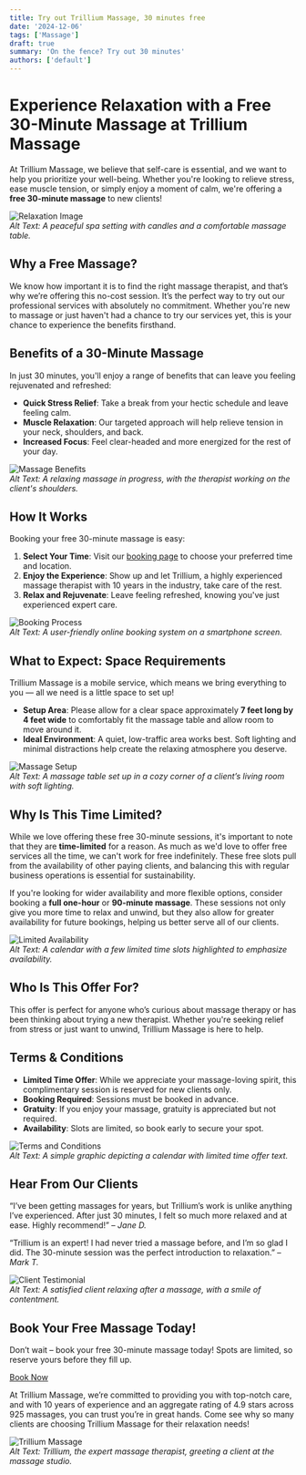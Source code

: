 ```yaml
---
title: Try out Trillium Massage, 30 minutes free
date: '2024-12-06'
tags: ['Massage']
draft: true
summary: 'On the fence? Try out 30 minutes'
authors: ['default']
---
```


# Experience Relaxation with a Free 30-Minute Massage at Trillium Massage

At Trillium Massage, we believe that self-care is essential, and we want to help you prioritize your well-being. Whether you're looking to relieve stress, ease muscle tension, or simply enjoy a moment of calm, we're offering a **free 30-minute massage** to new clients!

![Relaxation Image](#)  
_Alt Text: A peaceful spa setting with candles and a comfortable massage table._

## Why a Free Massage?

We know how important it is to find the right massage therapist, and that’s why we’re offering this no-cost session. It’s the perfect way to try out our professional services with absolutely no commitment. Whether you're new to massage or just haven't had a chance to try our services yet, this is your chance to experience the benefits firsthand.

## Benefits of a 30-Minute Massage

In just 30 minutes, you'll enjoy a range of benefits that can leave you feeling rejuvenated and refreshed:

- **Quick Stress Relief**: Take a break from your hectic schedule and leave feeling calm.
- **Muscle Relaxation**: Our targeted approach will help relieve tension in your neck, shoulders, and back.
- **Increased Focus**: Feel clear-headed and more energized for the rest of your day.

![Massage Benefits](#)  
_Alt Text: A relaxing massage in progress, with the therapist working on the client's shoulders._

## How It Works

Booking your free 30-minute massage is easy:

1. **Select Your Time**: Visit our [booking page](#) to choose your preferred time and location.
2. **Enjoy the Experience**: Show up and let Trillium, a highly experienced massage therapist with 10 years in the industry, take care of the rest.
3. **Relax and Rejuvenate**: Leave feeling refreshed, knowing you've just experienced expert care.

![Booking Process](#)  
_Alt Text: A user-friendly online booking system on a smartphone screen._

## What to Expect: Space Requirements

Trillium Massage is a mobile service, which means we bring everything to you — all we need is a little space to set up!

- **Setup Area**: Please allow for a clear space approximately **7 feet long by 4 feet wide** to comfortably fit the massage table and allow room to move around it.
- **Ideal Environment**: A quiet, low-traffic area works best. Soft lighting and minimal distractions help create the relaxing atmosphere you deserve.

![Massage Setup](#)  
_Alt Text: A massage table set up in a cozy corner of a client’s living room with soft lighting._

## Why Is This Time Limited?

While we love offering these free 30-minute sessions, it's important to note that they are **time-limited** for a reason. As much as we'd love to offer free services all the time, we can't work for free indefinitely. These free slots pull from the availability of other paying clients, and balancing this with regular business operations is essential for sustainability.

If you're looking for wider availability and more flexible options, consider booking a **full one-hour** or **90-minute massage**. These sessions not only give you more time to relax and unwind, but they also allow for greater availability for future bookings, helping us better serve all of our clients.

![Limited Availability](#)  
_Alt Text: A calendar with a few limited time slots highlighted to emphasize availability._

## Who Is This Offer For?

This offer is perfect for anyone who’s curious about massage therapy or has been thinking about trying a new therapist. Whether you're seeking relief from stress or just want to unwind, Trillium Massage is here to help.

## Terms & Conditions

- **Limited Time Offer**: While we appreciate your massage-loving spirit, this complimentary session is reserved for new clients only.
- **Booking Required**: Sessions must be booked in advance.
- **Gratuity**: If you enjoy your massage, gratuity is appreciated but not required.
- **Availability**: Slots are limited, so book early to secure your spot.

![Terms and Conditions](#)  
_Alt Text: A simple graphic depicting a calendar with limited time offer text._

## Hear From Our Clients

“I’ve been getting massages for years, but Trillium’s work is unlike anything I’ve experienced. After just 30 minutes, I felt so much more relaxed and at ease. Highly recommend!” – _Jane D._

“Trillium is an expert! I had never tried a massage before, and I’m so glad I did. The 30-minute session was the perfect introduction to relaxation.” – _Mark T._

![Client Testimonial](#)  
_Alt Text: A satisfied client relaxing after a massage, with a smile of contentment._

## Book Your Free Massage Today!

Don’t wait – book your free 30-minute massage today! Spots are limited, so reserve yours before they fill up.

[Book Now](#)

At Trillium Massage, we’re committed to providing you with top-notch care, and with 10 years of experience and an aggregate rating of 4.9 stars across 925 massages, you can trust you’re in great hands. Come see why so many clients are choosing Trillium Massage for their relaxation needs!

![Trillium Massage](#)  
_Alt Text: Trillium, the expert massage therapist, greeting a client at the massage studio._
